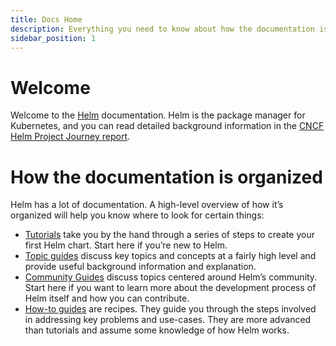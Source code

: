 ```yaml
---
title: Docs Home
description: Everything you need to know about how the documentation is organized.
sidebar_position: 1
---
```


# Welcome

Welcome to the [Helm](https://helm.sh/) documentation. Helm is the package
manager for Kubernetes, and you can read detailed background information in the
[CNCF Helm Project Journey
report](https://www.cncf.io/cncf-helm-project-journey/).

# How the documentation is organized

Helm has a lot of documentation. A high-level overview of how it’s organized
will help you know where to look for certain things:

- [Tutorials](/chart_template_guide/getting_started.md) take you by the hand through a series of steps to create
  your first Helm chart. Start here if you’re new to Helm.
- [Topic guides](/topics/index.mdx) discuss key topics and concepts at a fairly high level
  and provide useful background information and explanation.
- [Community Guides](/community/index.mdx) discuss topics centered around Helm’s community.
  Start here if you want to learn more about the development process of Helm
  itself and how you can contribute.
- [How-to guides](/howto/index.mdx) are recipes. They guide you through the steps involved
  in addressing key problems and use-cases. They are more advanced than
  tutorials and assume some knowledge of how Helm works.



<DocCardList />
